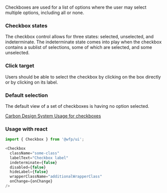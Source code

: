 Checkboxes are used for a list of options where the user may select multiple options, including all or none.

### Checkbox states
The checkbox control allows for three states: selected, unselected, and indeterminate. The indeterminate state comes into play when the checkbox contains a sublist of selections, some of which are selected, and some unselected.

### Click target
Users should be able to select the checkbox by clicking on the box directly or by clicking on its label.

### Default selection
The default view of a set of checkboxes is having no option selected.

[Carbon Design System Usage for checkboxes](https://next.carbondesignsystem.com/components/checkbox)

### Usage with react
```js
import { Checkbox } from '@wfp/ui';
```

```js
<Checkbox
  className="some-class"
  labelText="Checkbox label"
  indeterminate={false}
  disabled={false}
  hideLabel={false}
  wrapperClassName="additionalWrapperClass"
  onChange={onChange}
/>
```